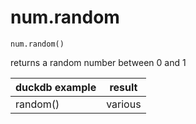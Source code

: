 # num.random { #duckops.num.random }

`num.random()`

returns a random number between 0 and 1

| duckdb example | result |
| -------------- | ------ |
| random() | various |
